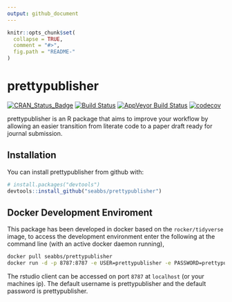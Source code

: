 ```yaml
---
output: github_document
---
```


```r
knitr::opts_chunk$set(
  collapse = TRUE,
  comment = "#>",
  fig.path = "README-"
)
```

# prettypublisher

[![CRAN_Status_Badge](http://www.r-pkg.org/badges/version/prettypublisher)](https://cran.r-project.org/package=prettypublisher)
[![Build Status](https://travis-ci.org/seabbs/prettypublisher.svg?branch=master)](https://travis-ci.org/seabbs/prettypublisher)
[![AppVeyor Build Status](https://ci.appveyor.com/api/projects/status/github/seabbs/prettypublisher?branch=master&svg=true)](https://ci.appveyor.com/project/seabbs/prettypublisher)
[![codecov](https://codecov.io/gh/seabbs/prettypublisher/branch/master/graph/badge.svg)](https://codecov.io/gh/seabbs/prettypublisher)

prettypublisher is an R package that aims to improve your workflow by allowing an easier transition from literate code to a paper draft ready for journal submission.

## Installation

You can install prettypublisher from github with:

```r
# install.packages("devtools")
devtools::install_github("seabbs/prettypublisher")
```

## Docker Development Enviroment

This package has been developed in docker based on the `rocker/tidyverse` image, to access the  development environment enter the following at the command line (with an active docker daemon running),

```bash
docker pull seabbs/prettypublisher
docker run -d -p 8787:8787 -e USER=prettypublisher -e PASSWORD=prettypublisher --name prettypublisher seabbs/prettypublisher
```

The rstudio client can be accessed on port `8787` at `localhost` (or your machines ip). The default username is prettypublisher and the default password is prettypublisher.


